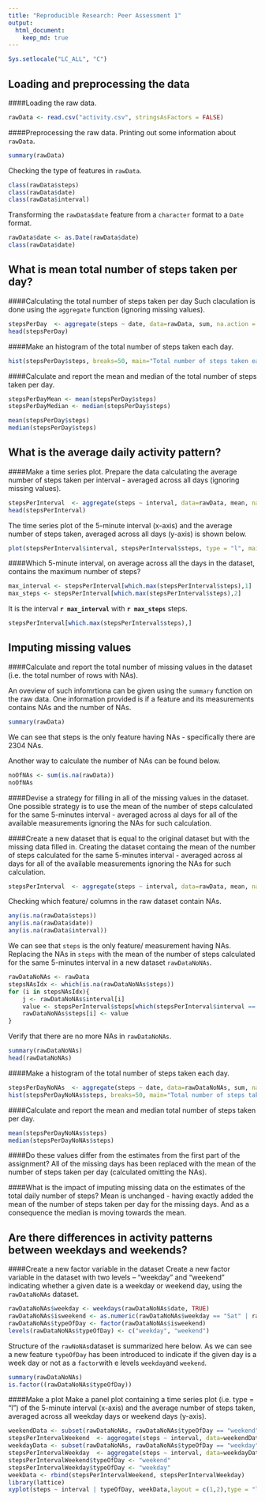 ```yaml
---
title: "Reproducible Research: Peer Assessment 1"
output: 
  html_document:
    keep_md: true
---
```

```r
Sys.setlocale("LC_ALL", "C")
```
## Loading and preprocessing the data
####Loading the raw data.
```r
rawData <- read.csv("activity.csv", stringsAsFactors = FALSE)
```
####Preprocessing the raw data.
Printing out some information about `rawData`.
```r
summary(rawData)
```
Checking the type of features in `rawData`.
```r
class(rawData$steps)
class(rawData$date)
class(rawData$interval)
```
Transforming the `rawData$date` feature from a `character` format to a `Date` format.
```r
rawData$date <- as.Date(rawData$date)
class(rawData$date)
```

## What is mean total number of steps taken per day?
####Calculating the total number of steps taken per day
Such claculation is done using the `aggregate` function (ignoring missing values).
```r
stepsPerDay  <- aggregate(steps ~ date, data=rawData, sum, na.action = na.omit)
head(stepsPerDay)
```
####Make an histogram of the total number of steps taken each day.
```r
hist(stepsPerDay$steps, breaks=50, main="Total number of steps taken each day", xlab = "steps")
```  


####Calculate and report the mean and median of the total number of steps taken per day. 
```r
stepsPerDayMean <- mean(stepsPerDay$steps)
stepsPerDayMedian <- median(stepsPerDay$steps)
```
```r
mean(stepsPerDay$steps)
median(stepsPerDay$steps)
```

## What is the average daily activity pattern?
####Make a time series plot.
Prepare the data calculating the average number of steps taken per interval - averaged across all days (ignoring missing values).
```r
stepsPerInterval  <- aggregate(steps ~ interval, data=rawData, mean, na.action = na.omit)
head(stepsPerInterval)
```
The time series plot  of the 5-minute interval (x-axis) and the average number of steps taken, averaged across all days (y-axis) is shown below.
```r
plot(stepsPerInterval$interval, stepsPerInterval$steps, type = "l", main="Average number of steps per 5-minute interval", xlab="5-minute interval", ylab="average no of steps")
```


####Which 5-minute interval, on average across all the days in the dataset, contains the maximum number of steps? 
```r
max_interval <- stepsPerInterval[which.max(stepsPerInterval$steps),1]
max_steps <- stepsPerInterval[which.max(stepsPerInterval$steps),2]
```
It is the interval __`r max_interval`__ with __`r max_steps`__ steps.

```r
stepsPerInterval[which.max(stepsPerInterval$steps),]
```

## Imputing missing values
####Calculate and report the total number of missing values in the dataset (i.e. the total number of rows with NAs).

An oveview of such infomrtiona can be given using the `summary` function on the raw data. One information provided is if a feature and its measurements contains NAs and the number of NAs.
```r
summary(rawData)
```
We can see that steps is the only feature having NAs - specifically there are 2304 NAs.

Another way to calculate the number of NAs can be found below.
```r
noOfNAs <- sum(is.na(rawData))
noOfNAs
```
####Devise a strategy for filling in all of the missing values in the dataset. 
One possible strategy is to use the mean of the number of steps calculated for the same 5-minutes interval - averaged across al days for all of the available measurements ignoring the NAs for such calculation.

####Create a new dataset that is equal to the original dataset but with the missing data filled in.
Creating the dataset containg the mean of the number of steps calculated for the same 5-minutes interval - averaged across al days for all of the available measurements ignoring the NAs for such calculation.
```r
stepsPerInterval  <- aggregate(steps ~ interval, data=rawData, mean, na.action = na.omit)
```
Checking which feature/ columns in the raw dataset contain NAs.
```r
any(is.na(rawData$steps))
any(is.na(rawData$date))
any(is.na(rawData$interval))
```
We can see that `steps` is the only feature/ measurement having NAs. 
Replacing the NAs in `steps` with the mean of the number of steps calculated for the same 5-minutes interval in a new dataset `rawDataNoNAs`.
```r
rawDataNoNAs <- rawData
stepsNAsIdx <- which(is.na(rawDataNoNAs$steps))
for (i in stepsNAsIdx){
    j <- rawDataNoNAs$interval[i]
    value <- stepsPerInterval$steps[which(stepsPerInterval$interval == j)]
    rawDataNoNAs$steps[i] <- value
}
```
Verify that there are no more NAs in `rawDataNoNAs`.
```r
summary(rawDataNoNAs)
head(rawDataNoNAs)
```

####Make a histogram of the total number of steps taken each day.
```r
stepsPerDayNoNAs  <- aggregate(steps ~ date, data=rawDataNoNAs, sum, na.action = na.omit)
hist(stepsPerDayNoNAs$steps, breaks=50, main="Total number of steps taken each day", xlab = "steps")
```

####Calculate and report the mean and median total number of steps taken per day. 
```r
mean(stepsPerDayNoNAs$steps)
median(stepsPerDayNoNAs$steps)
```

####Do these values differ from the estimates from the first part of the assignment? 
All of the missing days has been replaced with the mean of the number of steps taken per day (calculated omitting the NAs).

####What is the impact of imputing missing data on the estimates of the total daily number of steps?
Mean is unchanged - having exactly added the mean of the number of steps taken per day for the missing days. And as a consequence the median is moving towards the mean.

## Are there differences in activity patterns between weekdays and weekends?
####Create a new factor variable in the dataset
Create a new factor variable in the dataset with two levels – “weekday” and “weekend” indicating whether a given date is a weekday or weekend day, using the `rawDataNoNAs` dataset.
```r
rawDataNoNAs$weekday <- weekdays(rawDataNoNAs$date, TRUE)
rawDataNoNAs$isweekend <- as.numeric(rawDataNoNAs$weekday == "Sat" | rawDataNoNAs$weekday == "Sun")
rawDataNoNAs$typeOfDay <- factor(rawDataNoNAs$isweekend)
levels(rawDataNoNAs$typeOfDay) <- c("weekday", "weekend")
```
Structure of the `rawNoNAs`dataset is summarized here below. As we can see a new feature `typeOfDay` has been introduced to indicate if the given day is a week day or not as a `factor`with e levels `weekday`and `weekend`.
```r
summary(rawDataNoNAs)
is.factor((rawDataNoNAs$typeOfDay))
```

####Make a plot
Make a panel plot containing a time series plot (i.e. type = "l") of the 5-minute interval (x-axis) and the average number of steps taken, averaged across all weekday days or weekend days (y-axis).
```r
weekendData <- subset(rawDataNoNAs, rawDataNoNAs$typeOfDay == "weekend")
stepsPerIntervalWeekend  <- aggregate(steps ~ interval, data=weekendData, mean, na.action = na.omit)
weekdayData <- subset(rawDataNoNAs, rawDataNoNAs$typeOfDay == "weekday")
stepsPerIntervalWeekday  <- aggregate(steps ~ interval, data=weekdayData, mean, na.action = na.omit)
stepsPerIntervalWeekend$typeOfDay <- "weekend"
stepsPerIntervalWeekday$typeOfDay <- "weekday"
weekData <- rbind(stepsPerIntervalWeekend, stepsPerIntervalWeekday)
library(lattice)
xyplot(steps ~ interval | typeOfDay, weekData,layout = c(1,2),type = "l", ylab="Number of steps", xlab="Interval")
```